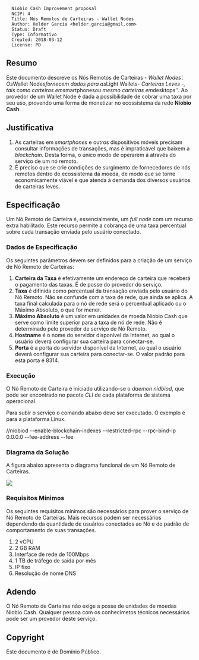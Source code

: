 <pre>
  Niobio Cash Improvement proposal
  NCIP: 4
  Title: Nós Remotos de Carteiras - Wallet Nodes
  Author: Helder Garcia <helder.garcia@gmail.com>
  Status: Draft
  Type: Informativo
  Created: 2018-03-12
  License: PD
</pre>

==Resumo==

Este documento descreve os Nós Remotos de Carteiras - ''Wallet Nodes'. Os ''Wallet Nodes'' fornecem dados para as ''Light Wallets'' - Carteiras Leves -, tais como carteiras em ''smartphones'' ou mesmo carteiras em ''desktops''.
Ao provedor de um Wallet Node é dada a possibilidade de cobrar uma taxa por seu uso, provendo uma forma de monetizar no ecossistema da rede '''Niobio Cash'''.

==Justificativa==

# As carteiras em ''smartphones'' e outros dispositivos móveis precisam consultar informações de transações, mas é impraticável que baixem a ''blockchain''. Desta forma, o único modo de operarem á através do serviço de um nó remoto.
# É preciso que se crie condições de surgimento de fornecedores de nós remotos dentro do ecossistema da moeda, de modo que se torne economicamente viável e que atenda à demanda dos diversos usuários de carteiras leves.

==Especificação==

Um Nó Remoto de Carteira é, essencialmente, um ''full node'' com um recurso extra habilitado. Este recurso permite a cobrança de uma taxa percentual sobre cada transação enviada pelo usuário conectado.

===Dados de Especificação===

Os seguintes parâmetros devem ser definidos para a criação de um serviço de Nó Remoto de Carteiras:

# '''Carteira da Taxa''' é efetivamente um endereço de carteira que receberá o pagamento das taxas. É de posse do provedor do serviço.
# '''Taxa''' é difinida como percentual da transação enviada pelo usuário do Nó Remoto. Não se confunde com a taxa de rede, que ainda se aplica. A taxa final calculada para o nó de rede será o percentual aplicado ou o Máximo Absoluto, o que for menor.
# '''Máximo Absoluto''' é um valor em unidades de moeda Niobio Cash que serve como limite superior para a taxa de nó de rede. Não é determinado pelo provedor de serviço de Nó Remoto.
# '''Hostname''' é o nome do servidor disponível da Internet, ao qual o usuário deverá configurar sua carteira para conectar-se.
# '''Porta''' é a porta do servidor disponível da Internet, ao qual o usuário deverá configurar sua carteira para conectar-se. O valor padrão para esta porta é 8314.

===Execução===

O Nó Remoto de Carteira é iniciado utilizando-se o ''daemon nidbiod'', que pode ser encontrado no pacote ''CLI'' de cada plataforma de sistema operacional.

Para subir o serviço o comando abaixo deve ser executado. O exemplo é para a plataforma Linux.

/<caminho>/niobiod --enable-blockchain-indexes --restricted-rpc --rpc-bind-ip 0.0.0.0 --fee-address <carteira-da-taxa> --fee <taxa>

===Diagrama da Solução===

A figura abaixo apresenta o diagrama funcional de um Nó Remoto de Carteiras.

<img src="ncip-0004/NCIP0004-Figure01-pt_BR.png" align="middle"></img>

===Requisitos Mínimos===

Os seguintes requisitos mínimos são necessários para prover o serviço de Nó Remoto de Carteiras. Mais recursos podem ser necessários dependendo da quantidade de usuários conectados ao Nó e do padrão de comportamento de suas transações.

# 2 vCPU
# 2 GB RAM
# Interface de rede de 100Mbps
# 1 TB de tráfego de saída por mês
# IP fixo
# Resolução de nome DNS

==Adendo==

O Nó Remoto de Carteiras não exige a posse de unidades de moedas Niobio Cash. Qualquer pessoa com os conhecimetos técnicos necessários pode ser um provedor deste serviço.

==Copyright==

Este documento é de Domínio Público.
